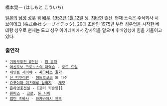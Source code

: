 橋本晃一 (はしもと こういち) 

[[일본]]의 [[남성]] [[성우]] 겸 [[배우]]. [[1953년]] [[1월 12일]] 생. [[치바]]현 출신. 현재 소속은 주식회사 시브이테크 (株式会社 シーブイテック). 20대 초반인 1975년 부터 성우업을 시작한 베테랑 성우로 현재는 도쿄 성우 아카데미에서 강사역을 맡으며 후배양성에 힘을 기울이고 있다.

=== 출연작 ===
 * [[기동무투전 G건담]] - [[웡 윤파]]
 * [[머신로보 크로노스의 대역습]] - [[로드 드릴]]
 * [[세인트 세이야]] - '''[[시그너스 효가]]'''
 * [[신 빅쿠리맨]] - [[헤드로코코]] 외 다수
 * [[요코야마 미츠테루 삼국지]] - [[채모]]
 * [[은하영웅전설]] - [귄터 키슬링]]
 * [[원피스]] - [[크로]], [[돈 사이]]
 * [[캡틴 츠바사]] - [[와카바야시 겐조]]

